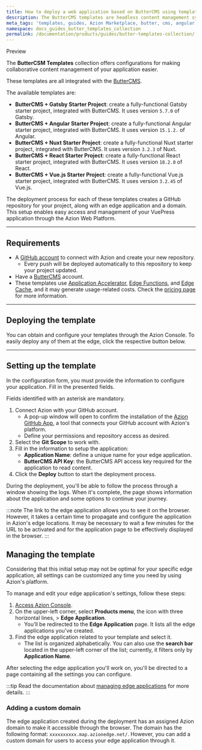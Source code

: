 ```yaml
---
title: How to deploy a web application based on ButterCMS using templates
description: The ButterCMS templates are headless content management systems to build and manage content-driven websites through APIs.
meta_tags: 'templates, guides, Azion Marketplace, butter, cms, angular, gatsby, nuxt, react, vue'
namespace: docs_guides_butter_templates_collection
permalink: /documentation/products/guides/butter-templates-collection/
---
```



<Tag severity="info" client:only="vue">
Preview
</Tag>

The **ButterCSM Templates** collection offers configurations for making collaborative content management of your application easier. 

These templates are all integrated with the [ButterCMS](https://buttercms.com/).

The available templates are:

- **ButterCMS + Gatsby Starter Project**: create a fully-functional Gatsby starter project, integrated with ButterCMS. It uses version `5.7.0` of Gatsby.
- **ButterCMS + Angular Starter Project**: create a fully-functional Angular starter project, integrated with ButterCMS. It uses version `15.1.2.` of Angular.
- **ButterCMS + Nuxt Starter Project**: create a fully-functional Nuxt starter project, integrated with ButterCMS. It uses version `3.2.3` of Nuxt.
- **ButterCMS + React Starter Project**: create a fully-functional React starter project, integrated with ButterCMS. It uses version `18.2.0` of React.
- **ButterCMS + Vue.js Starter Project**: create a fully-functional Vue.js starter project, integrated with ButterCMS. It uses version `3.2.45` of Vue.js.

The deployment process for each of these templates creates a GitHub repository for your project, along with an edge application and a domain. This setup enables easy access and management of your VuePress application through the Azion Web Platform.

---

## Requirements

- A [GitHub account](https://github.com/signup) to connect with Azion and create your new repository.
  - Every push will be deployed automatically to this repository to keep your project updated.
- Have a [ButterCMS](https://buttercms.com/) account.
- These templates use [Application Accelerator](/en/documentation/products/build/edge-application/application-accelerator/), [Edge Functions](/en/documentation/products/build/edge-application/edge-functions/), and [Edge Cache](https://www.azion.com/en/documentation/products/build/edge-application/edge-cache/), and it may generate usage-related costs. Check the [pricing page](https://www.azion.com/en/pricing/) for more information.

---

## Deploying the template

You can obtain and configure your templates through the Azion Console. To easily deploy any of them at the edge, click the respective button below.

<LinkButton
   label="Deploy ButterCMS + Gatsby Starter Project"
   link="https://console.azion.com/create/buttercms/buttercms-gatsby-starter"
   icon="ai ai-azion"
   icon-pos="left"
/>
<LinkButton
   label="Deploy ButterCMS + Angular Starter Project"
   link="https://console.azion.com/create/buttercms/buttercms-angular-starter"
   icon="ai ai-azion"
   icon-pos="left"
/>
<LinkButton
   label="Deploy ButterCMS + Nuxt Starter Project/;."
   link="https://console.azion.com/create/buttercms/buttercms-nuxt-starter"
   icon="ai ai-azion"
   icon-pos="left"
/>
<LinkButton
   label="Deploy ButterCMS + React Starter Project"
   link="https://console.azion.com/create/buttercms/buttercms-react-starter"
   icon="ai ai-azion"
   icon-pos="left"
/>
<LinkButton
   label="Deploy ButterCMS + Vue.js Starter Project"
   link="https://console.azion.com/create/buttercms/buttercms-vue-starter"
   icon="ai ai-azion"
   icon-pos="left"
/>

---

## Setting up the template

In the configuration form, you must provide the information to configure your application. Fill in the presented fields.

Fields identified with an asterisk are mandatory.

1. Connect Azion with your GitHub account.
   - A pop-up window will open to confirm the installation of the [Azion GitHub App](https://www.azion.com/en/documentation/products/guides/azion-github-app/), a tool that connects your GitHub account with Azion's platform.
   - Define your permissions and repository access as desired.
2. Select the **Git Scope** to work with.
3. Fill in the information to setup the application:
   - **Application Name**: define a unique name for your edge application.
   - **ButterCMS API Key**: the ButterCMS API access key required for the application to read content.
4. Click the **Deploy** button to start the deployment process.

During the deployment, you'll be able to follow the process through a window showing the logs. When it's complete, the page shows information about the application and some options to continue your journey.

:::note
The link to the edge application allows you to see it on the browser. However, it takes a certain time to propagate and configure the application in Azion's edge locations. It may be necessary to wait a few minutes for the URL to be activated and for the application page to be effectively displayed in the browser.
:::

## Managing the template

Considering that this initial setup may not be optimal for your specific edge application, all settings can be customized any time you need by using Azion's platform.

To manage and edit your edge application's settings, follow these steps:

1. [Access Azion Console](https://console.azion.com).
2. On the upper-left corner, select **Products menu**, the icon with three horizontal lines, > **Edge Application**.
   - You'll be redirected to the **Edge Application** page. It lists all the edge applications you've created.
3. Find the edge application related to your template and select it.
   - The list is organized alphabetically. You can also use the **search bar** located in the upper-left corner of the list; currently, it filters only by **Application Name**.

After selecting the edge application you'll work on, you'll be directed to a page containing all the settings you can configure.

:::tip
Read the documentation about [managing edge applications](/en/documentation/products/build/edge-application/first-steps/) for more details.
:::

### Adding a custom domain

The edge application created during the deployment has an assigned Azion domain to make it accessible through the browser. The domain has the following format: `xxxxxxxxxx.map.azionedge.net/`. However, you can add a custom domain for users to access your edge application through it.


<LinkButton link="/en/documentation/products/guides/configure-a-domain/" label="Go to Configuring a Domain Guide" severity="secondary" />
